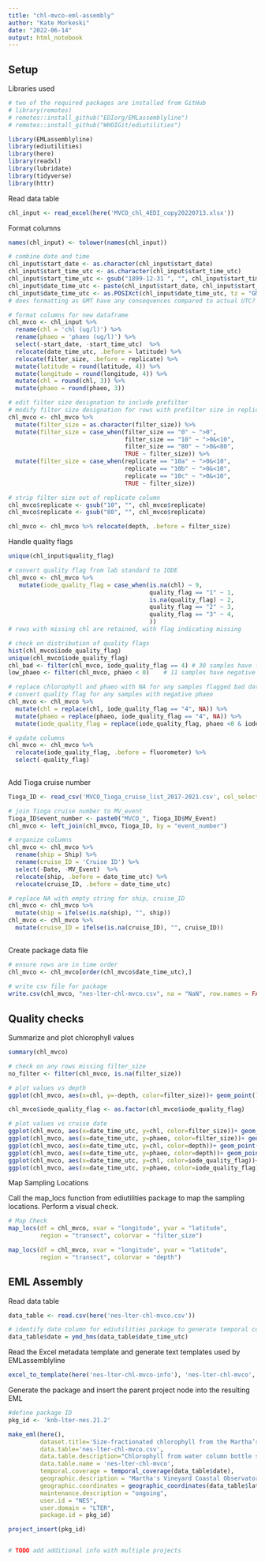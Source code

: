```yaml
---
title: "chl-mvco-eml-assembly"
author: "Kate Morkeski"
date: "2022-06-14"
output: html_notebook
---
```


## Setup

Libraries used

```r
# two of the required packages are installed from GitHub
# library(remotes)
# remotes::install_github("EDIorg/EMLassemblyline")
# remotes::install_github("WHOIGit/ediutilities")

library(EMLassemblyline)
library(ediutilities)
library(here)
library(readxl)
library(lubridate)
library(tidyverse)
library(httr)

```

Read data table

```r

chl_input <- read_excel(here('MVCO_chl_4EDI_copy20220713.xlsx')) 

```

Format columns

```r

names(chl_input) <- tolower(names(chl_input))

# combine date and time
chl_input$start_date <- as.character(chl_input$start_date) 
chl_input$start_time_utc <- as.character(chl_input$start_time_utc)
chl_input$start_time_utc <- gsub("1899-12-31 ", "", chl_input$start_time_utc)
chl_input$date_time_utc <- paste(chl_input$start_date, chl_input$start_time_utc)
chl_input$date_time_utc <- as.POSIXct(chl_input$date_time_utc, tz = "GMT", format="%Y-%m-%d %H:%M:%OS")
# does formatting as GMT have any consequences compared to actual UTC?

# format columns for new dataframe
chl_mvco <- chl_input %>%
  rename(chl = 'chl (ug/l)') %>%
  rename(phaeo = 'phaeo (ug/l)') %>%
  select(-start_date, -start_time_utc)  %>%
  relocate(date_time_utc, .before = latitude) %>%
  relocate(filter_size, .before = replicate) %>%
  mutate(latitude = round(latitude, 4)) %>% 
  mutate(longitude = round(longitude, 4)) %>% 
  mutate(chl = round(chl, 3)) %>%
  mutate(phaeo = round(phaeo, 3))

# edit filter size designation to include prefilter
# modify filter size designation for rows with prefilter size in replicate column
chl_mvco <- chl_mvco %>%
  mutate(filter_size = as.character(filter_size)) %>% 
  mutate(filter_size = case_when(filter_size == "0" ~ ">0",
                                 filter_size == "10" ~ ">0&<10",
                                 filter_size == "80" ~ ">0&<80",
                                 TRUE ~ filter_size)) %>% 
  mutate(filter_size = case_when(replicate == "10a" ~ ">0&<10",
                                 replicate == "10b" ~ ">0&<10",
                                 replicate == "10c" ~ ">0&<10",
                                 TRUE ~ filter_size))

# strip filter size out of replicate column
chl_mvco$replicate <- gsub("10", "", chl_mvco$replicate)
chl_mvco$replicate <- gsub("80", "", chl_mvco$replicate)

chl_mvco <- chl_mvco %>% relocate(depth, .before = filter_size)

```

Handle quality flags

```r

unique(chl_input$quality_flag)

# convert quality flag from lab standard to IODE 
chl_mvco <- chl_mvco %>%
   mutate(iode_quality_flag = case_when(is.na(chl) ~ 9,
                                        quality_flag == "1" ~ 1,
                                        is.na(quality_flag) ~ 2,
                                        quality_flag == "2" ~ 3,
                                        quality_flag == "3" ~ 4,
                                        ))
# rows with missing chl are retained, with flag indicating missing

# check on distribution of quality flags
hist(chl_mvco$iode_quality_flag)
unique(chl_mvco$iode_quality_flag)
chl_bad <- filter(chl_mvco, iode_quality_flag == 4) # 30 samples have flag 4
low_phaeo <- filter(chl_mvco, phaeo < 0)    # 11 samples have negative phaeo, 10 already flagged 3 or 4

# replace chlorophyll and phaeo with NA for any samples flagged bad data 
# convert quality flag for any samples with negative phaeo
chl_mvco <- chl_mvco %>%
  mutate(chl = replace(chl, iode_quality_flag == "4", NA)) %>%
  mutate(phaeo = replace(phaeo, iode_quality_flag == "4", NA)) %>%
  mutate(iode_quality_flag = replace(iode_quality_flag, phaeo <0 & iode_quality_flag <3, 3))

# update columns
chl_mvco <- chl_mvco %>%
  relocate(iode_quality_flag, .before = fluorometer) %>%
  select(-quality_flag) 
  
```

Add Tioga cruise number

```r

Tioga_ID <- read_csv('MVCO_Tioga_cruise_list_2017-2021.csv', col_select = 1:4, show_col_types = FALSE) 

# join Tioga cruise number to MV_event 
Tioga_ID$event_number <- paste0("MVCO_", Tioga_ID$MV_Event)
chl_mvco <- left_join(chl_mvco, Tioga_ID, by = "event_number")

# organize columns
chl_mvco <- chl_mvco %>%
  rename(ship = Ship) %>%
  rename(cruise_ID = 'Cruise ID') %>%
  select(-Date, -MV_Event)  %>%
  relocate(ship, .before = date_time_utc) %>%
  relocate(cruise_ID, .before = date_time_utc)

# replace NA with empty string for ship, cruise_ID
chl_mvco <- chl_mvco %>%
  mutate(ship = ifelse(is.na(ship), "", ship))
chl_mvco <- chl_mvco %>%
  mutate(cruise_ID = ifelse(is.na(cruise_ID), "", cruise_ID))
 
```

Create package data file

```r

# ensure rows are in time order
chl_mvco <- chl_mvco[order(chl_mvco$date_time_utc),]
  
# write csv file for package
write.csv(chl_mvco, "nes-lter-chl-mvco.csv", na = "NaN", row.names = FALSE)

```
## Quality checks

Summarize and plot chlorophyll values 

```r

summary(chl_mvco)

# check on any rows missing filter_size
no_filter <- filter(chl_mvco, is.na(filter_size))

# plot values vs depth
ggplot(chl_mvco, aes(x=chl, y=-depth, color=filter_size))+ geom_point()

chl_mvco$iode_quality_flag <- as.factor(chl_mvco$iode_quality_flag)

# plot values vs cruise date
ggplot(chl_mvco, aes(x=date_time_utc, y=chl, color=filter_size))+ geom_point()
ggplot(chl_mvco, aes(x=date_time_utc, y=phaeo, color=filter_size))+ geom_point()
ggplot(chl_mvco, aes(x=date_time_utc, y=chl, color=depth))+ geom_point()
ggplot(chl_mvco, aes(x=date_time_utc, y=phaeo, color=depth))+ geom_point()
ggplot(chl_mvco, aes(x=date_time_utc, y=chl, color=iode_quality_flag))+ geom_point()
ggplot(chl_mvco, aes(x=date_time_utc, y=phaeo, color=iode_quality_flag))+ geom_point()

```

Map Sampling Locations

Call the map_locs function from ediutilities package to map the sampling locations. Perform a visual check.

```r

# Map Check
map_locs(df = chl_mvco, xvar = "longitude", yvar = "latitude",
         region = "transect", colorvar = "filter_size")

map_locs(df = chl_mvco, xvar = "longitude", yvar = "latitude",
         region = "transect", colorvar = "depth")

```
## EML Assembly

Read data table

```r

data_table <- read.csv(here('nes-lter-chl-mvco.csv'))

# identify date column for ediutilities package to generate temporal coverage
data_table$date = ymd_hms(data_table$date_time_utc)

```

Read the Excel metadata template and generate text templates used by
EMLassemblyline

```r

excel_to_template(here('nes-lter-chl-mvco-info'), 'nes-lter-chl-mvco', rights='CCBY')

```
Generate the package and insert the parent project node into the resulting EML

```r

#define package ID
pkg_id <- 'knb-lter-nes.21.2'

make_eml(here(),
         dataset.title='Size-fractionated chlorophyll from the Martha’s Vineyard Coastal Observatory (MVCO), ongoing since 2003 (NES-LTER since 2017)',
         data.table='nes-lter-chl-mvco.csv',
         data.table.description="Chlorophyll from water column bottle samples taken near the Martha's Vineyard Coastal Observatory",
         data.table.name = 'nes-lter-chl-mvco',
         temporal.coverage = temporal_coverage(data_table$date),
         geographic.description = "Martha's Vineyard Coastal Observatory",
         geographic.coordinates = geographic_coordinates(data_table$latitude, data_table$longitude),
         maintenance.description = "ongoing",
         user.id = "NES",
         user.domain = "LTER",
         package.id = pkg_id)

project_insert(pkg_id)


# TODO add additional info with multiple projects
```
